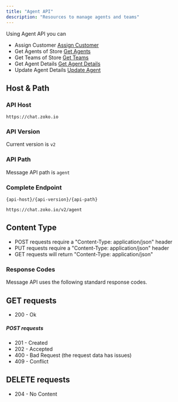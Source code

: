 ```yaml
---
title: "Agent API"
description: "Resources to manage agents and teams"
---
```


Using Agent API you can

- Assign Customer [Assign Customer](/api-reference/customer/assign-customer)
- Get Agents of Store [Get Agents](/api-reference/agent-management/get-agents)
- Get Teams of Store [Get Teams](/api-reference/agent-management/get-teams)
- Get Agent Details [Get Agent Details](/api-reference/agent-management/get-agent-details)
- Update Agent Details [Update Agent](/api-reference/update-agent)

## Host & Path

### API Host

```
https://chat.zoko.io
```

### API Version

Current version is `v2`

### API Path

Message API path is `agent`

### Complete Endpoint

`{api-host}/{api-version}/{api-path}`

```
https://chat.zoko.io/v2/agent
```

## Content Type

- POST requests require a "Content-Type: application/json" header
- PUT requests require a "Content-Type: application/json" header
- GET requests will return "Content-Type: application/json"

### Response Codes

Message API uses the following standard response codes.

## GET requests

- 200 - Ok

##### POST requests

- 201 - Created
- 202 - Accepted
- 400 - Bad Request (the request data has issues)
- 409 - Conflict

## DELETE requests

- 204 - No Content
